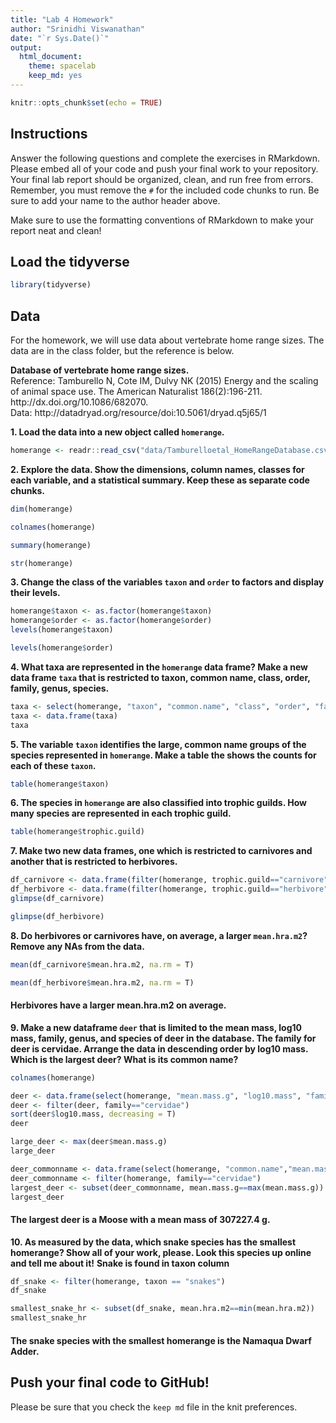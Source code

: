 ```yaml
---
title: "Lab 4 Homework"
author: "Srinidhi Viswanathan"
date: "`r Sys.Date()`"
output:
  html_document: 
    theme: spacelab
    keep_md: yes
---
```


```r
knitr::opts_chunk$set(echo = TRUE)
```

## Instructions
Answer the following questions and complete the exercises in RMarkdown. Please embed all of your code and push your final work to your repository. Your final lab report should be organized, clean, and run free from errors. Remember, you must remove the `#` for the included code chunks to run. Be sure to add your name to the author header above.  

Make sure to use the formatting conventions of RMarkdown to make your report neat and clean!  

## Load the tidyverse
```r
library(tidyverse)
```

## Data
For the homework, we will use data about vertebrate home range sizes. The data are in the class folder, but the reference is below.  

**Database of vertebrate home range sizes.**  
Reference: Tamburello N, Cote IM, Dulvy NK (2015) Energy and the scaling of animal space use. The American Naturalist 186(2):196-211. http://dx.doi.org/10.1086/682070.  
Data: http://datadryad.org/resource/doi:10.5061/dryad.q5j65/1  

**1. Load the data into a new object called `homerange`.**
```r
homerange <- readr::read_csv("data/Tamburelloetal_HomeRangeDatabase.csv")
```

**2. Explore the data. Show the dimensions, column names, classes for each variable, and a statistical summary. Keep these as separate code chunks.**  
```r
dim(homerange)
```
```r
colnames(homerange)
```
```r
summary(homerange)
```
```r
str(homerange)
```

**3. Change the class of the variables `taxon` and `order` to factors and display their levels.**  
```r
homerange$taxon <- as.factor(homerange$taxon)
homerange$order <- as.factor(homerange$order)
levels(homerange$taxon)

```
```r
levels(homerange$order)
```

**4. What taxa are represented in the `homerange` data frame? Make a new data frame `taxa` that is restricted to taxon, common name, class, order, family, genus, species.**  
```r
taxa <- select(homerange, "taxon", "common.name", "class", "order", "family", "genus", "species")
taxa <- data.frame(taxa)
taxa
```


**5. The variable `taxon` identifies the large, common name groups of the species represented in `homerange`. Make a table the shows the counts for each of these `taxon`.**  
```r
table(homerange$taxon)
```


**6. The species in `homerange` are also classified into trophic guilds. How many species are represented in each trophic guild.**  
```r
table(homerange$trophic.guild)
```


**7. Make two new data frames, one which is restricted to carnivores and another that is restricted to herbivores.** 
```r
df_carnivore <- data.frame(filter(homerange, trophic.guild=="carnivore"))
df_herbivore <- data.frame(filter(homerange, trophic.guild=="herbivore"))
glimpse(df_carnivore)
```
```r
glimpse(df_herbivore)
```


**8. Do herbivores or carnivores have, on average, a larger `mean.hra.m2`? Remove any NAs from the data.**  
```r
mean(df_carnivore$mean.hra.m2, na.rm = T)
```
```r
mean(df_herbivore$mean.hra.m2, na.rm = T)
```
#### Herbivores have a larger mean.hra.m2 on average.

**9. Make a new dataframe `deer` that is limited to the mean mass, log10 mass, family, genus, and species of deer in the database. The family for deer is cervidae. Arrange the data in descending order by log10 mass. Which is the largest deer? What is its common name?** 
```r
colnames(homerange)
```

```r
deer <- data.frame(select(homerange, "mean.mass.g", "log10.mass", "family", "genus", "species"))
deer <- filter(deer, family=="cervidae")
sort(deer$log10.mass, decreasing = T)
deer
```
```r
large_deer <- max(deer$mean.mass.g)
large_deer
```
```r
deer_commonname <- data.frame(select(homerange, "common.name","mean.mass.g", "log10.mass", "family", "genus", "species"))
deer_commonname <- filter(homerange, family=="cervidae")
largest_deer <- subset(deer_commonname, mean.mass.g==max(mean.mass.g))
largest_deer
```
#### The largest deer is a Moose with a mean mass of 307227.4 g.

**10. As measured by the data, which snake species has the smallest homerange? Show all of your work, please. Look this species up online and tell me about it!** **Snake is found in taxon column**    
```r
df_snake <- filter(homerange, taxon == "snakes")
df_snake
```
```r
smallest_snake_hr <- subset(df_snake, mean.hra.m2==min(mean.hra.m2))
smallest_snake_hr
```
#### The snake species with the smallest homerange is the Namaqua Dwarf Adder.

## Push your final code to GitHub!
Please be sure that you check the `keep md` file in the knit preferences.   